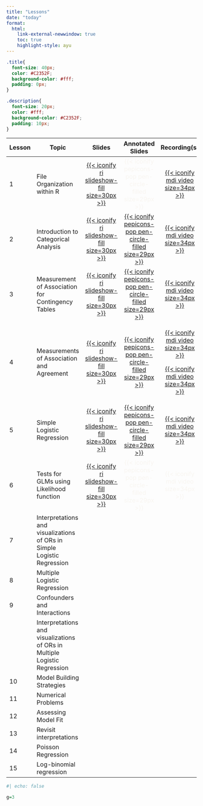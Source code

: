 ```yaml
---
title: "Lessons"
date: "today"
format: 
  html:
    link-external-newwindow: true
    toc: true
    highlight-style: ayu
---
```


```css
.title{
  font-size: 40px;
  color: #C2352F;
  background-color: #fff;
  padding: 0px;
}

.description{
  font-size: 20px;
  color: #fff;
  background-color: #C2352F;
  padding: 10px;
}
```

+--------+---------------------------------------------------------------------------+--------------------------------------------------------------------------------------------------------------------------------------+---------------------------------------------------------------------------------------------------------------------------------------------------------+------------------------------------------------------------------------------------------------------------------------------------------------------------------------------------------------------------------------------------------------------+
| Lesson | Topic                                                                     | Slides                                                                                                                               | Annotated Slides                                                                                                                                        | Recording(s)                                                                                                                                                                                                                                         |
+========+===========================================================================+:====================================================================================================================================:+:=======================================================================================================================================================:+:====================================================================================================================================================================================================================================================:+
| 1      | File Organization within R                                                | [[{{< iconify ri slideshow-fill size=30px >}}](/lectures/01_File_Organization_R/01_File_Organization_R.qmd)]{style="color:#f8f5f0;"} | [{{< iconify pepicons-pop pen-circle-filled size=29px >}}]{style="color:#f8f5f0;"}                                                                      | [[{{< iconify mdi video size=34px >}}](https://echo360.org/section/3d2de378-ed40-415a-8caf-8c75f3b5d9ff/public)]{style="color:#f8f5f0;"}                                                                                                             |
+--------+---------------------------------------------------------------------------+--------------------------------------------------------------------------------------------------------------------------------------+---------------------------------------------------------------------------------------------------------------------------------------------------------+------------------------------------------------------------------------------------------------------------------------------------------------------------------------------------------------------------------------------------------------------+
| 2      | Introduction to Categorical Analysis                                      | [[{{< iconify ri slideshow-fill size=30px >}}](/lectures/02_Intro_CDA/02_Intro_CDA.qmd)]{style="color:#f8f5f0;"}                     | [[{{< iconify pepicons-pop pen-circle-filled size=29px >}}](/lectures/02_Intro_CDA/02_Intro_CDA_notes.pdf)]{style="color:#f8f5f0;"}                     | [[{{< iconify mdi video size=34px >}}](https://echo360.org/media/97486deb-8346-4aef-a24e-a77a7350a6f2/public)]{style="color:#f8f5f0;"}                                                                                                               |
+--------+---------------------------------------------------------------------------+--------------------------------------------------------------------------------------------------------------------------------------+---------------------------------------------------------------------------------------------------------------------------------------------------------+------------------------------------------------------------------------------------------------------------------------------------------------------------------------------------------------------------------------------------------------------+
| 3      | Measurement of Association for Contingency Tables                         | [[{{< iconify ri slideshow-fill size=30px >}}](/lectures/03_Meas_Assoc_CT/03_Meas_Assoc_CT.qmd)]{style="color:#f8f5f0;"}             | [[{{< iconify pepicons-pop pen-circle-filled size=29px >}}](/lectures/03_Meas_Assoc_CT/03_Meas_Assoc_CT_notes.pdf)]{style="color:#f8f5f0;"}             | [[{{< iconify mdi video size=34px >}}](https://echo360.org/lesson/G_a2cd2099-5666-4143-b05a-a1e020f96c16_dffa6d24-1dbf-45aa-8ff9-abe9b32c4e9e_2024-04-08T13:00:00.000_2024-04-08T15:00:00.000/classroom#sortDirection=desc)]{style="color:#f8f5f0;"} |
+--------+---------------------------------------------------------------------------+--------------------------------------------------------------------------------------------------------------------------------------+---------------------------------------------------------------------------------------------------------------------------------------------------------+------------------------------------------------------------------------------------------------------------------------------------------------------------------------------------------------------------------------------------------------------+
| 4      | Measurements of Association and Agreement                                 | [[{{< iconify ri slideshow-fill size=30px >}}](/lectures/04_Meas_Assoc_Agree/04_Meas_Assoc_Agree.qmd)]{style="color:#f8f5f0;"}       | [[{{< iconify pepicons-pop pen-circle-filled size=29px >}}](/lectures/04_Meas_Assoc_Agree/04_Meas_Assoc_Agree_notes.pdf)]{style="color:#f8f5f0;"}       | [[{{< iconify mdi video size=34px >}}](https://echo360.org/lesson/2efcec30-2c02-454a-b2d8-e64057b6846a/classroom#sortDirection=desc)]{style="color:#f8f5f0;"}                                                                                        |
|        |                                                                           |                                                                                                                                      |                                                                                                                                                         |                                                                                                                                                                                                                                                      |
|        |                                                                           |                                                                                                                                      |                                                                                                                                                         | [[{{< iconify mdi video size=34px >}}](https://echo360.org/lesson/G_a2cd2099-5666-4143-b05a-a1e020f96c16_dffa6d24-1dbf-45aa-8ff9-abe9b32c4e9e_2024-04-10T13:00:00.000_2024-04-10T15:00:00.000/classroom#sortDirection=desc)]{style="color:#f8f5f0;"} |
+--------+---------------------------------------------------------------------------+--------------------------------------------------------------------------------------------------------------------------------------+---------------------------------------------------------------------------------------------------------------------------------------------------------+------------------------------------------------------------------------------------------------------------------------------------------------------------------------------------------------------------------------------------------------------+
| 5      | Simple Logistic Regression                                                | [[{{< iconify ri slideshow-fill size=30px >}}](/lectures/05_Simple_logistic_reg/05_Simple_logistic_reg.qmd)]{style="color:#f8f5f0;"} | [[{{< iconify pepicons-pop pen-circle-filled size=29px >}}](/lectures/05_Simple_logistic_reg/05_Simple_logistic_reg_notes.pdf)]{style="color:#f8f5f0;"} | [[{{< iconify mdi video size=34px >}}](https://echo360.org/media/5ab6c501-bc15-427e-9199-766526c7f9eb/public)]{style="color:#f8f5f0;"}                                                                                                               |
+--------+---------------------------------------------------------------------------+--------------------------------------------------------------------------------------------------------------------------------------+---------------------------------------------------------------------------------------------------------------------------------------------------------+------------------------------------------------------------------------------------------------------------------------------------------------------------------------------------------------------------------------------------------------------+
| 6      | Tests for GLMs using Likelihood function                                  | [[{{< iconify ri slideshow-fill size=30px >}}](/lectures/06_Tests_GLMs/06_Tests_GLMs.qmd)]{style="color:#f8f5f0;"}                   | [{{< iconify pepicons-pop pen-circle-filled size=29px >}}]{style="color:#f8f5f0;"}                                                                      | [{{< iconify mdi video size=34px >}}]{style="color:#f8f5f0;"}                                                                                                                                                                                        |
+--------+---------------------------------------------------------------------------+--------------------------------------------------------------------------------------------------------------------------------------+---------------------------------------------------------------------------------------------------------------------------------------------------------+------------------------------------------------------------------------------------------------------------------------------------------------------------------------------------------------------------------------------------------------------+
| 7      | Interpretations and visualizations of ORs in Simple Logistic Regression   |                                                                                                                                      |                                                                                                                                                         |                                                                                                                                                                                                                                                      |
+--------+---------------------------------------------------------------------------+--------------------------------------------------------------------------------------------------------------------------------------+---------------------------------------------------------------------------------------------------------------------------------------------------------+------------------------------------------------------------------------------------------------------------------------------------------------------------------------------------------------------------------------------------------------------+
| 8      | Multiple Logistic Regression                                              |                                                                                                                                      |                                                                                                                                                         |                                                                                                                                                                                                                                                      |
+--------+---------------------------------------------------------------------------+--------------------------------------------------------------------------------------------------------------------------------------+---------------------------------------------------------------------------------------------------------------------------------------------------------+------------------------------------------------------------------------------------------------------------------------------------------------------------------------------------------------------------------------------------------------------+
| 9      | Confounders and Interactions                                              |                                                                                                                                      |                                                                                                                                                         |                                                                                                                                                                                                                                                      |
+--------+---------------------------------------------------------------------------+--------------------------------------------------------------------------------------------------------------------------------------+---------------------------------------------------------------------------------------------------------------------------------------------------------+------------------------------------------------------------------------------------------------------------------------------------------------------------------------------------------------------------------------------------------------------+
|        | Interpretations and visualizations of ORs in Multiple Logistic Regression |                                                                                                                                      |                                                                                                                                                         |                                                                                                                                                                                                                                                      |
+--------+---------------------------------------------------------------------------+--------------------------------------------------------------------------------------------------------------------------------------+---------------------------------------------------------------------------------------------------------------------------------------------------------+------------------------------------------------------------------------------------------------------------------------------------------------------------------------------------------------------------------------------------------------------+
| 10     | Model Building Strategies                                                 |                                                                                                                                      |                                                                                                                                                         |                                                                                                                                                                                                                                                      |
+--------+---------------------------------------------------------------------------+--------------------------------------------------------------------------------------------------------------------------------------+---------------------------------------------------------------------------------------------------------------------------------------------------------+------------------------------------------------------------------------------------------------------------------------------------------------------------------------------------------------------------------------------------------------------+
| 11     | Numerical Problems                                                        |                                                                                                                                      |                                                                                                                                                         |                                                                                                                                                                                                                                                      |
+--------+---------------------------------------------------------------------------+--------------------------------------------------------------------------------------------------------------------------------------+---------------------------------------------------------------------------------------------------------------------------------------------------------+------------------------------------------------------------------------------------------------------------------------------------------------------------------------------------------------------------------------------------------------------+
| 12     | Assessing Model Fit                                                       |                                                                                                                                      |                                                                                                                                                         |                                                                                                                                                                                                                                                      |
+--------+---------------------------------------------------------------------------+--------------------------------------------------------------------------------------------------------------------------------------+---------------------------------------------------------------------------------------------------------------------------------------------------------+------------------------------------------------------------------------------------------------------------------------------------------------------------------------------------------------------------------------------------------------------+
| 13     | Revisit interpretations                                                   |                                                                                                                                      |                                                                                                                                                         |                                                                                                                                                                                                                                                      |
+--------+---------------------------------------------------------------------------+--------------------------------------------------------------------------------------------------------------------------------------+---------------------------------------------------------------------------------------------------------------------------------------------------------+------------------------------------------------------------------------------------------------------------------------------------------------------------------------------------------------------------------------------------------------------+
| 14     | Poisson Regression                                                        |                                                                                                                                      |                                                                                                                                                         |                                                                                                                                                                                                                                                      |
+--------+---------------------------------------------------------------------------+--------------------------------------------------------------------------------------------------------------------------------------+---------------------------------------------------------------------------------------------------------------------------------------------------------+------------------------------------------------------------------------------------------------------------------------------------------------------------------------------------------------------------------------------------------------------+
| 15     | Log-binomial regression                                                   |                                                                                                                                      |                                                                                                                                                         |                                                                                                                                                                                                                                                      |
+--------+---------------------------------------------------------------------------+--------------------------------------------------------------------------------------------------------------------------------------+---------------------------------------------------------------------------------------------------------------------------------------------------------+------------------------------------------------------------------------------------------------------------------------------------------------------------------------------------------------------------------------------------------------------+

```r
#| echo: false

g=3
```
